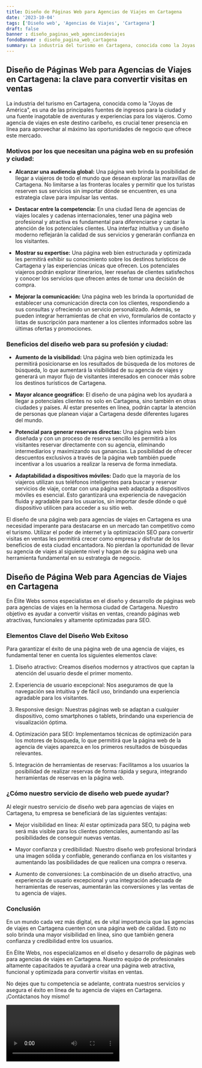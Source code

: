 ```yaml
---
title: Diseño de Páginas Web para Agencias de Viajes en Cartagena
date: '2023-10-04'
tags: ['Diseño web', 'Agencias de Viajes', 'Cartagena']
draft: false
banner : diseño_paginas_web_agenciasdeviajes
fondoBanner : diseño_pagina_web_cartagena
summary: La industria del turismo en Cartagena, conocida como la Joyas de América, es una de las principales fuentes de ingresos para la ciudad y una fuente inagotable de aventuras y experiencias para los viajeros. Como agencia de viajes en este destino caribeño, es crucial tener presencia en línea para aprovechar al máximo las oportunidades de negocio que ofrece este mercado.
---
```


## Diseño de Páginas Web para Agencias de Viajes en Cartagena: la clave para convertir visitas en ventas

La industria del turismo en Cartagena, conocida como la "Joyas de América", es una de las principales fuentes de ingresos para la ciudad y una fuente inagotable de aventuras y experiencias para los viajeros. Como agencia de viajes en este destino caribeño, es crucial tener presencia en línea para aprovechar al máximo las oportunidades de negocio que ofrece este mercado.

### Motivos por los que necesitan una página web en su profesión y ciudad:

- **Alcanzar una audiencia global:** Una página web brinda la posibilidad de llegar a viajeros de todo el mundo que desean explorar las maravillas de Cartagena. No limitarse a las fronteras locales y permitir que los turistas reserven sus servicios sin importar dónde se encuentren, es una estrategia clave para impulsar las ventas.

- **Destacar entre la competencia:** En una ciudad llena de agencias de viajes locales y cadenas internacionales, tener una página web profesional y atractiva es fundamental para diferenciarse y captar la atención de los potenciales clientes. Una interfaz intuitiva y un diseño moderno reflejarán la calidad de sus servicios y generarán confianza en los visitantes.

- **Mostrar su expertise:** Una página web bien estructurada y optimizada les permitirá exhibir su conocimiento sobre los destinos turísticos de Cartagena y las experiencias únicas que ofrecen. Los potenciales viajeros podrán explorar itinerarios, leer reseñas de clientes satisfechos y conocer los servicios que ofrecen antes de tomar una decisión de compra.

- **Mejorar la comunicación:** Una página web les brinda la oportunidad de establecer una comunicación directa con los clientes, respondiendo a sus consultas y ofreciendo un servicio personalizado. Además, se pueden integrar herramientas de chat en vivo, formularios de contacto y listas de suscripción para mantener a los clientes informados sobre las últimas ofertas y promociones.

### Beneficios del diseño web para su profesión y ciudad:

- **Aumento de la visibilidad:** Una página web bien optimizada les permitirá posicionarse en los resultados de búsqueda de los motores de búsqueda, lo que aumentará la visibilidad de su agencia de viajes y generará un mayor flujo de visitantes interesados en conocer más sobre los destinos turísticos de Cartagena.

- **Mayor alcance geográfico:** El diseño de una página web los ayudará a llegar a potenciales clientes no solo en Cartagena, sino también en otras ciudades y países. Al estar presentes en línea, podrán captar la atención de personas que planean viajar a Cartagena desde diferentes lugares del mundo.

- **Potencial para generar reservas directas:** Una página web bien diseñada y con un proceso de reserva sencillo les permitirá a los visitantes reservar directamente con su agencia, eliminando intermediarios y maximizando sus ganancias. La posibilidad de ofrecer descuentos exclusivos a través de la página web también puede incentivar a los usuarios a realizar la reserva de forma inmediata.

- **Adaptabilidad a dispositivos móviles:** Dado que la mayoría de los viajeros utilizan sus teléfonos inteligentes para buscar y reservar servicios de viaje, contar con una página web adaptada a dispositivos móviles es esencial. Esto garantizará una experiencia de navegación fluida y agradable para los usuarios, sin importar desde dónde o qué dispositivo utilicen para acceder a su sitio web.

El diseño de una página web para agencias de viajes en Cartagena es una necesidad imperante para destacarse en un mercado tan competitivo como el turismo. Utilizar el poder de internet y la optimización SEO para convertir visitas en ventas les permitirá crecer como empresa y disfrutar de los beneficios de esta ciudad encantadora. No pierdan la oportunidad de llevar su agencia de viajes al siguiente nivel y hagan de su página web una herramienta fundamental en su estrategia de negocio.

<GifSeo />

<Cta />

## Diseño de Página Web para Agencias de Viajes en Cartagena

En Élite Webs somos especialistas en el diseño y desarrollo de páginas web para agencias de viajes en la hermosa ciudad de Cartagena. Nuestro objetivo es ayudar a convertir visitas en ventas, creando páginas web atractivas, funcionales y altamente optimizadas para SEO.

### Elementos Clave del Diseño Web Exitoso

Para garantizar el éxito de una página web de una agencia de viajes, es fundamental tener en cuenta los siguientes elementos clave:

1. Diseño atractivo: Creamos diseños modernos y atractivos que captan la atención del usuario desde el primer momento.

2. Experiencia de usuario excepcional: Nos aseguramos de que la navegación sea intuitiva y de fácil uso, brindando una experiencia agradable para los visitantes.

3. Responsive design: Nuestras páginas web se adaptan a cualquier dispositivo, como smartphones o tablets, brindando una experiencia de visualización óptima.

4. Optimización para SEO: Implementamos técnicas de optimización para los motores de búsqueda, lo que permitirá que la página web de la agencia de viajes aparezca en los primeros resultados de búsquedas relevantes.

5. Integración de herramientas de reservas: Facilitamos a los usuarios la posibilidad de realizar reservas de forma rápida y segura, integrando herramientas de reservas en la página web.

### ¿Cómo nuestro servicio de diseño web puede ayudar?

Al elegir nuestro servicio de diseño web para agencias de viajes en Cartagena, tu empresa se beneficiará de las siguientes ventajas:

- Mejor visibilidad en línea: Al estar optimizada para SEO, tu página web será más visible para los clientes potenciales, aumentando así las posibilidades de conseguir nuevas ventas.

- Mayor confianza y credibilidad: Nuestro diseño web profesional brindará una imagen sólida y confiable, generando confianza en los visitantes y aumentando las posibilidades de que realicen una compra o reserva.

- Aumento de conversiones: La combinación de un diseño atractivo, una experiencia de usuario excepcional y una integración adecuada de herramientas de reservas, aumentarán las conversiones y las ventas de tu agencia de viajes.

### Conclusión

En un mundo cada vez más digital, es de vital importancia que las agencias de viajes en Cartagena cuenten con una página web de calidad. Esto no solo brinda una mayor visibilidad en línea, sino que también genera confianza y credibilidad entre los usuarios.

En Élite Webs, nos especializamos en el diseño y desarrollo de páginas web para agencias de viajes en Cartagena. Nuestro equipo de profesionales altamente capacitados te ayudará a crear una página web atractiva, funcional y optimizada para convertir visitas en ventas.

No dejes que tu competencia se adelante, contrata nuestros servicios y asegura el éxito en línea de tu agencia de viajes en Cartagena. ¡Contáctanos hoy mismo!

<Video />

<CtaBot job='Agencias de Viajes' city='Cartagena'/>

<Gmaps query='Cartagena+españa+maps' />